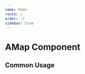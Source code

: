 ```yaml
---
name: Home
route: /
order: -1
sidebar: true
---
```

<!-- import './lib/amap' and './lib/amapPlugin' for dev usage. -->
<!-- when use this library, please add following scripts in html file: -->
<!-- <script src="https://webapi.amap.com/maps?v=1.4.15&key={{ put your amap key here }}" /> -->
<!-- <script src="https://webapi.amap.com/maps?v=1.4.15&key={{ put your amap key here }}&plugin=AMap.MouseTool,AMap.PolyEditor" /> -->



# AMap Component

## Common Usage

<AMap />
